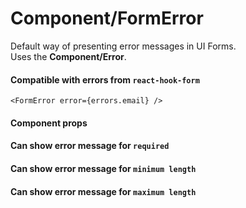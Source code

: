 

<Meta
  title='Design System/Components/FormError'
  component={FormError}
  decorators={[withKnobs]}
/>


# Component/FormError
Default way of presenting error messages in UI Forms.<br />
Uses the <b>Component/Error</b>.
<br />


#### Compatible with errors from `react-hook-form`
`<FormError error={errors.email} />`

<Preview>
  <Story name='Default'>
    <FormError error={{message: 'Test error message'}} />
  </Story>
</Preview>


#### Component props
<Props of={FormError} />


#### Can show error message for `required`

<Preview>
  <Story name='Required'>
    <FormError error={{type: 'required'}} />
  </Story>
</Preview>


#### Can show error message for `minimum length`

<Preview>
  <Story name='Min length'>
    <FormError error={{type: 'minLength'}} minLength={3} />
  </Story>
</Preview>


#### Can show error message for `maximum length`

<Preview>
  <Story name='Max length'>
    <FormError error={{type: 'maxLength'}} maxLength={14} />
  </Story>
</Preview>

